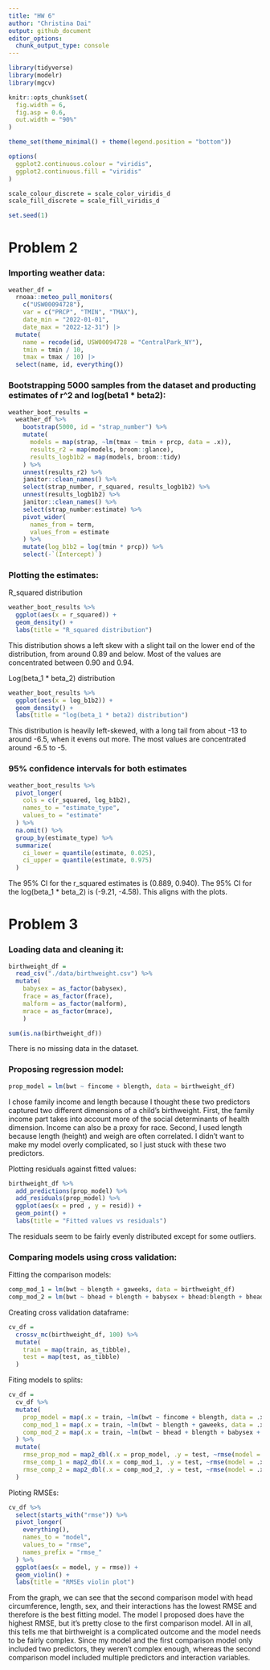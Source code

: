 ```yaml
---
title: "HW 6"
author: "Christina Dai"
output: github_document
editor_options: 
  chunk_output_type: console
---
```


```r
library(tidyverse)
library(modelr)
library(mgcv)

knitr::opts_chunk$set(
  fig.width = 6,
  fig.asp = 0.6,
  out.width = "90%"
)

theme_set(theme_minimal() + theme(legend.position = "bottom"))

options(
  ggplot2.continuous.colour = "viridis",
  ggplot2.continuous.fill = "viridis"
)

scale_colour_discrete = scale_color_viridis_d
scale_fill_discrete = scale_fill_viridis_d

set.seed(1)
```

# Problem 2

### Importing weather data:

```r
weather_df = 
  rnoaa::meteo_pull_monitors(
    c("USW00094728"),
    var = c("PRCP", "TMIN", "TMAX"), 
    date_min = "2022-01-01",
    date_max = "2022-12-31") |>
  mutate(
    name = recode(id, USW00094728 = "CentralPark_NY"),
    tmin = tmin / 10,
    tmax = tmax / 10) |>
  select(name, id, everything())
```

### Bootstrapping 5000 samples from the dataset and producting estimates of r^2 and log(beta1 * beta2):

```r
weather_boot_results = 
  weather_df %>% 
    bootstrap(5000, id = "strap_number") %>% 
    mutate(
      models = map(strap, ~lm(tmax ~ tmin + prcp, data = .x)),
      results_r2 = map(models, broom::glance),
      results_logb1b2 = map(models, broom::tidy)
    ) %>% 
    unnest(results_r2) %>% 
    janitor::clean_names() %>% 
    select(strap_number, r_squared, results_logb1b2) %>% 
    unnest(results_logb1b2) %>% 
    janitor::clean_names() %>% 
    select(strap_number:estimate) %>% 
    pivot_wider(
      names_from = term,
      values_from = estimate
    ) %>% 
    mutate(log_b1b2 = log(tmin * prcp)) %>% 
    select(-`(Intercept)`)
```


### Plotting the estimates:

R_squared distribution

```r
weather_boot_results %>% 
  ggplot(aes(x = r_squared)) + 
  geom_density() +
  labs(title = "R_squared distribution")
```

This distribution shows a left skew with a slight tail on the lower end of the distribution, from around 0.89 and below. Most of the values are concentrated between 0.90 and 0.94.


Log(beta_1 * beta_2) distribution

```r
weather_boot_results %>% 
  ggplot(aes(x = log_b1b2)) + 
  geom_density() +
  labs(title = "log(beta_1 * beta2) distribution")
```

This distribution is heavily left-skewed, with a long tail from about -13 to around -6.5, when it evens out more. The most values are concentrated around -6.5 to -5.


### 95% confidence intervals for both estimates

```r
weather_boot_results %>% 
  pivot_longer(
    cols = c(r_squared, log_b1b2),
    names_to = "estimate_type",
    values_to = "estimate"
  ) %>% 
  na.omit() %>% 
  group_by(estimate_type) %>% 
  summarize(
    ci_lower = quantile(estimate, 0.025),
    ci_upper = quantile(estimate, 0.975)
  )
```


The 95% CI for the r_squared estimates is (0.889, 0.940). The 95% CI for the log(beta_1 * beta_2) is (-9.21, -4.58). This aligns with the plots.


# Problem 3

### Loading data and cleaning it:

```r
birthweight_df = 
  read_csv("./data/birthweight.csv") %>% 
  mutate(
    babysex = as_factor(babysex),
    frace = as_factor(frace),
    malform = as_factor(malform),
    mrace = as_factor(mrace),
    )

sum(is.na(birthweight_df))
```

There is no missing data in the dataset.


### Proposing regression model:


```r
prop_model = lm(bwt ~ fincome + blength, data = birthweight_df)
```


I chose family income and length because I thought these two predictors captured two different dimensions of a child's birthweight. First, the family income part takes into account more of the social determinants of health dimension. Income can also be a proxy for race. Second, I used length because length (height) and weigh are often correlated. I didn't want to make my model overly complicated, so I just stuck with these two predictors.


Plotting residuals against fitted values:

```r
birthweight_df %>% 
  add_predictions(prop_model) %>% 
  add_residuals(prop_model) %>% 
  ggplot(aes(x = pred , y = resid)) + 
  geom_point() + 
  labs(title = "Fitted values vs residuals")
```

The residuals seem to be fairly evenly distributed except for some outliers.


### Comparing models using cross validation:

Fitting the comparison models:

```r
comp_mod_1 = lm(bwt ~ blength + gaweeks, data = birthweight_df)
comp_mod_2 = lm(bwt ~ bhead + blength + babysex + bhead:blength + bhead:babysex + blength:babysex + bhead:blength:babysex, data = birthweight_df)
```

Creating cross validation dataframe:

```r
cv_df = 
  crossv_mc(birthweight_df, 100) %>% 
  mutate(
    train = map(train, as_tibble),
    test = map(test, as_tibble)
  )
```


Fiting models to splits:

```r
cv_df = 
  cv_df %>% 
  mutate(
    prop_model = map(.x = train, ~lm(bwt ~ fincome + blength, data = .x)),
    comp_mod_1 = map(.x = train, ~lm(bwt ~ blength + gaweeks, data = .x)),
    comp_mod_2 = map(.x = train, ~lm(bwt ~ bhead + blength + babysex + bhead:blength + bhead:babysex + blength:babysex + bhead:blength:babysex, data = .x))
  ) %>% 
  mutate(
    rmse_prop_mod = map2_dbl(.x = prop_model, .y = test, ~rmse(model = .x, data = .y)),
    rmse_comp_1 = map2_dbl(.x = comp_mod_1, .y = test, ~rmse(model = .x, data = .y)),
    rmse_comp_2 = map2_dbl(.x = comp_mod_2, .y = test, ~rmse(model = .x, data = .y))
  )
```

Ploting RMSEs:

```r
cv_df %>% 
  select(starts_with("rmse")) %>% 
  pivot_longer(
    everything(),
    names_to = "model",
    values_to = "rmse",
    names_prefix = "rmse_"
  ) %>% 
  ggplot(aes(x = model, y = rmse)) + 
  geom_violin() + 
  labs(title = "RMSEs violin plot")
```

From the graph, we can see that the second comparison model with head circumference, length, sex, and their interactions has the lowest RMSE and therefore is the best fitting model. The model I proposed does have the highest RMSE, but it's pretty close to the first comparison model. All in all, this tells me that birthweight is a complicated outcome and the model needs to be fairly complex. Since my model and the first comparison model only included two predictors, they weren't complex enough, whereas the second comparison model included multiple predictors and interaction variables.







